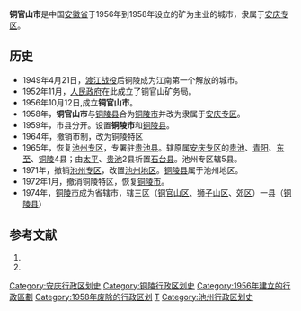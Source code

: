 '''铜官山市'''是中国[[安徽省|安徽省]]于1956年到1958年设立的矿为主业的城市，隶属于[[安庆专区|安庆专区]]。
==历史==
* 1949年4月21日，[[渡江战役|渡江战役]]后铜陵成为江南第一个解放的城市。
* 1952年11月，[[人民政府|人民政府]]在此成立了铜官山矿务局。
* 1956年10月12日,成立'''铜官山市'''。
* 1958年，'''铜官山市'''与[[义安区|铜陵县]]合为[[铜陵市|铜陵市]]并改为隶属于[[安庆专区|安庆专区]]。
* 1959年，市县分开。设置'''铜陵市'''和[[义安区|铜陵县]]。
* 1964年，撤销市制，改为铜陵特区
* 1965年，恢复[[池州专区|池州专区]]，专署驻[[贵池县|贵池县]]。辖原属[[安庆专区|安庆专区]]的[[贵池县|贵池]]、[[青阳县|青阳]]、[[东至县|东至]]、[[义安区|铜陵]]4县；由[[太平府_(安徽省)|太平]]、[[贵池|贵池]]2县析置[[石台县|石台县]]。池州专区辖5县。
* 1971年，撤销[[池州专区|池州专区]]，改置[[池州专区|池州地区]]。[[义安区|铜陵县]]属于池州地区。
* 1972年1月，撤消铜陵特区，恢复[[铜陵市|铜陵市]]。
* 1974年，[[铜陵市|铜陵市]]成为省辖市，辖三区（[[铜官山区|铜官山区]]、[[狮子山区|狮子山区]]、[[郊区_(铜陵市)|郊区]]）一县（[[义安区|铜陵县]]）

== 参考文献 ==
# {{Cite book|author=戴均良等|title=《中国古今地名大词典》|location=上海|publisher=上海辞书出版社|date=2005|language=zh-hans}}
# {{Cite book|author=史为乐|title=《中华人民共和国政区沿革（1949-2002）》|location=北京|publisher=人民出版社|date=2006|language=zh-hans}}

{{中华人民共和国行政区划小作品}}
{{中华人民共和国安徽省已撤消的县级行政区}}
[[Category:安庆行政区划史|Category:安庆行政区划史]]
[[Category:铜陵行政区划史|Category:铜陵行政区划史]]
[[Category:1956年建立的行政區劃|Category:1956年建立的行政區劃]]
[[Category:1958年废除的行政区划|Category:1958年废除的行政区划]]
[[Category:安徽已撤消的县级市|T]]
[[Category:池州行政区划史|Category:池州行政区划史]]